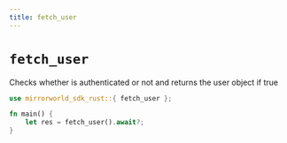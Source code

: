 ```yaml
---
title: fetch_user
---
```


# `fetch_user`
Checks whether is authenticated or not and returns the user object if true

```rust
use mirrorworld_sdk_rust::{ fetch_user };

fn main() {
    let res = fetch_user().await?;
}

```
